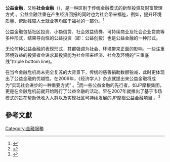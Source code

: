 {{newsrelease|time=2014-06-10T04:27:25+00:00}}
{{refimprove|time=2014-06-10T04:27:25+00:00}}
'''公益金融'''，又称'''社会金融'''（{{lang-en|Social finance}}），是一种区别于传统金融模式的新型投资及财富管理方式 。公益金融注重在产生经济回报的同时也为社会带来福祉，例如，提升环境质量、帮助残障人士就业等均属于福祉的一部分。<ref>{{cite web |url=http://www.clanncredo.ie/default.aspx?m=22&mi=172&ms=0 |title=存档副本 |accessdate=2014-06-10 |deadurl=yes |archiveurl=https://web.archive.org/web/20140713082016/http://www.clanncredo.ie/default.aspx?m=22&mi=172&ms=0 |archivedate=2014-07-13 }}</ref>

公益金融包括社区投资、小额信贷、社会效益债券、可持续商业及社会企业贷款等多种形式，结果导向性的公益投资（即：公益创投）也是公益金融的一种形式。

无论何种公益金融的表现形式，其都强调为社会、环境带来正面的影响。一些注重环境效益的投资者会讲求其投资能为社会带来经济、社会及环境的“三重底线”(triple bottom line)。

在当今金融危机尚未完全复苏的大背景下，传统的慈善捐助数额锐减，此时更体现出了公益金融的优越性。在2009年，《经济学人》杂志就提出来公益金融将成为“实现社会进步的一种重要方式” 。<ref>{{Cite web |url=http://www.economist.com/node/14493098 |title=存档副本 |accessdate=2014-06-10 |archive-date=2018-02-21 |archive-url=https://web.archive.org/web/20180221075637/http://www.economist.com/node/14493098 |dead-url=no }}</ref>而一些公益金融的先行者，如JP摩根集团，更是在金融危机前就开始践行了公益金融的活动。早在2007年就推出了基于市场模式的旨在帮助低收入人群以及实现社区可持续发展的JP摩根公益金融项目 。<ref>{{Cite web |url=http://www.jpmorganchase.com/corporate/socialfinance/social-finance.htm |title=存档副本 |accessdate=2014-06-10 |archive-date=2020-09-20 |archive-url=https://web.archive.org/web/20200920081217/https://www.jpmorganchase.com/corporate/socialfinance/social-finance.htm |dead-url=no }}</ref>

==參考文獻==
{{reflist}}

{{金融小作品}}
[[Category:金融服務|Category:金融服務]]